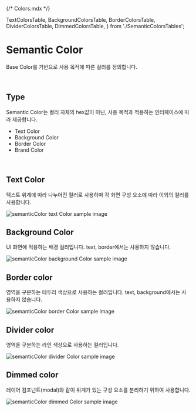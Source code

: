 {/* Colors.mdx */}


  TextColorsTable,
  BackgroundColorsTable,
  BorderColorsTable,
  DividerColorsTable,
  DimmedColorsTable,
} from './SemanticColorsTables';

<Meta of={SemanticColorsStories} />

# Semantic Color

Base Color를 기반으로 사용 목적에 따른 컬러를 정의합니다.

<br />

## Type

Semantic Color는 컬러 자체의 hex값이 아닌, 사용 목적과 적용하는 인터페이스에 따라 제공합니다.

<ul className="docs__gray-box-list">
  <li className="font-body-l">Text Color</li>
  <li className="font-body-l">Background Color</li>
  <li className="font-body-l">Border Color</li>
  <li className="font-body-l">Brand Color</li>
</ul>

<br />

## Text Color

텍스트 위계에 따라 나누어진 컬러로 사용하며 각 화면 구성 요소에 따라 이외의 컬러를 사용합니다.

<img
  src="./images/docs/img_semanticColor_textColor_sample.png"
  alt="semanticColor text Color sample image"
/>

<TextColorsTable />

## Background Color

UI 화면에 적용하는 배경 컬러입니다. text, border에서는 사용하지 않습니다.

<img
  src="./images/docs/img_semanticColor_bgColor_sample.png"
  alt="semanticColor background Color sample image"
/>

<BackgroundColorsTable />

## Border color

영역을 구분하는 테두리 색상으로 사용하는 컬러입니다. text, background에서는 사용하지 않습니다.

<img
  src="./images/docs/img_semanticColor_borderColor_sample.png"
  alt="semanticColor border Color sample image"
/>

<BorderColorsTable />

## Divider color

영역을 구분하는 라인 색상으로 사용하는 컬러입니다.

<img
  src="./images/docs/img_semanticColor_dividerColor_sample.png"
  alt="semanticColor divider Color sample image"
/>

<DividerColorsTable />

## Dimmed color

레이어 컴포넌트(modal)와 같이 위계가 있는 구성 요소를 분리하기 위하여 사용합니다.

<img
  src="./images/docs/img_semanticColor_dimmedColor_sample.png"
  alt="semanticColor dimmed Color sample image"
/>

<DimmedColorsTable />

<br />
<br />
<br />
<br />
<br />
<br />
<br />
